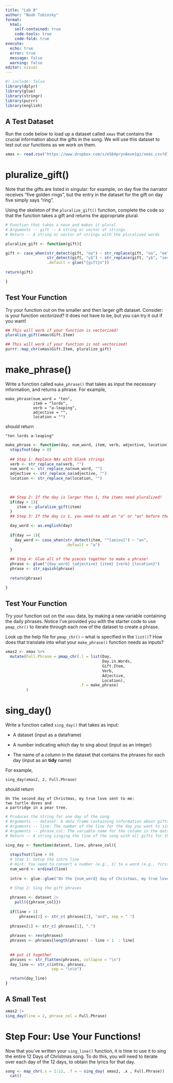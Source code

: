 ```yaml
---
title: "Lab 8"
author: "Noah Tobinsky"
format: 
  html:
    self-contained: true
    code-tools: true
    code-fold: true
execute: 
  echo: true
  error: true
  message: false
  warning: false
editor: visual
---
```


```r
#| include: false
library(dplyr)
library(glue)
library(stringr)
library(purrr)
library(english)
```

## A Test Dataset

Run the code below to load up a dataset called `xmas` that contains the crucial information about the gifts in the song. We will use this dataset to test out our functions as we work on them.

```r
xmas <- read.csv("https://www.dropbox.com/s/e584pryn8evm1gz/xmas.csv?dl=1")
```

# pluralize_gift()

Note that the gifts are listed in singular: for example, on day five the narrator receives "five golden rings", but the entry in the dataset for the gift on day five simply says "ring".

Using the skeleton of the `pluralize_gift()` function, complete the code so that the function takes a gift and returns the appropriate plural.

```r
# Function that takes a noun and makes it plural
# Arguments -- gift -- A string or vector of strings
# Return -- A string or vector of strings with the pluralized words

pluralize_gift <- function(gift){

gift <- case_when(str_detect(gift, "oo") ~ str_replace(gift, "oo", "ee"),
                  str_detect(gift, "y$") ~ str_replace(gift, "y$", "ies"),
                  .default = glue("{gift}s"))
  
return(gift)

}
```

## Test Your Function

Try your function out on the smaller and then larger gift dataset. Consider: is your function *vectorized*? It does not have to be, but you can try it out if you want!

```r
## This will work if your function is vectorized!
pluralize_gift(xmas$Gift.Item)

## This will work if your function is not vectorized!
purrr::map_chr(xmas$Gift.Item, pluralize_gift)

```

# make_phrase()

Write a function called `make_phrase()` that takes as input the necessary information, and returns a phrase. For example,

    make_phrase(num_word = "ten", 
                item = "lords", 
                verb = "a-leaping", 
                adjective = "", 
                location = "")

should return

    "ten lords a-leaping"

```r
make_phrase <- function(day, num_word, item, verb, adjective, location) {
  stopifnot(day > 0)
  
  ## Step 1: Replace NAs with blank strings
  verb <- str_replace_na(verb, "")
  num_word <- str_replace_na(num_word, "")
  adjective <- str_replace_na(adjective, "")
  location <- str_replace_na(location, "")

  
  
  ## Step 2: If the day is larger than 1, the items need pluralized! 
  if(day > 1){
     item <- pluralize_gift(item)
  }
  ## Step 3: If the day is 1, you need to add an "a" or "an" before the gift 

  day_word <- as.english(day)
  
  if(day == 1){
    day_word <- case_when(str_detect(item, "^[aeiou]") ~ "an",
                          .default = "a")
  }
 
  ## Step 4: Glue all of the pieces together to make a phrase! 
  phrase <- glue("{day_word} {adjective} {item} {verb} {location}")
  phrase <- str_squish(phrase)
  
  return(phrase)

}
```

## Test Your Function

Try your function out on the `xmas` data, by making a new variable containing the daily phrases. Notice I've provided you with the starter code to use `pmap_chr()` to iterate through each row of the dataset to create a phrase.

::: callout-tip
Look up the help file for `pmap_chr()` -- what is specified in the `list()`? How does that translate into what your `make_phrase()` function needs as inputs?
:::

```r
xmas2 <- xmas %>%
  mutate(Full.Phrase = pmap_chr(.l = list(Day,
                                          Day.in.Words,
                                          Gift.Item,
                                          Verb, 
                                          Adjective,
                                          Location),
                                .f = make_phrase)
         )
```

# sing_day()

Write a function called `sing_day()` that takes as input:

-   A dataset (input as a dataframe)

-   A number indicating which day to sing about (input as an integer)

-   The name of a column in the dataset that contains the phrases for each day (input as an **tidy** name)

For example,

    sing_day(xmas2, 2, Full.Phrase)

should return

    On the second day of Christmas, my true love sent to me:
    two turtle doves and
    a partridge in a pear tree.

```r
# Produces the string for one day of the song.
# Arguments -- dataset: A data frame containing information about gifts
# Arguments -- line: The number of the line for the day you want to sing about
# Arguments -- phrase_col: The variable name for the column in the dataset that contains the song phrases
# Return -- A string singing the line of the song with all gifts for the given day.

sing_day <- function(dataset, line, phrase_col){
  
  stopifnot(line > 0)
  # Step 1: Setup the intro line
  # Hint: You need to convert a number (e.g., 1) to a word (e.g., first)
  num_word <- ordinal(line)
  
  intro <- glue::glue("On the {num_word} day of Christmas, my true love sent to me:")
  
  # Step 2: Sing the gift phrases

  phrases <- dataset |>
    pull({{phrase_col}})
  
  if(line > 1)
      phrases[2] <- str_c( phrases[2], "and", sep = " ")
  
  phrases[1] <- str_c( phrases[1], ".")
    
  phrases <- rev(phrases)
  phrases <- phrases[length(phrases) - line + 1  : line]
  
    
  ## put it together
  phrases <- str_flatten(phrases, collapse = "\n")
  day_line <- str_c(intro, phrases,
                    sep = "\n\n")

  return(day_line)
}
```

## A Small Test

```r
xmas2 |>
sing_day(line = 2, phrase_col = Full.Phrase)
```

# Step Four: Use Your Functions!

Now that you've written your `sing_line()` function, it is time to use it to sing the entire 12 Days of Christmas song. To do this, you will need to iterate over each day of the 12 days, to obtain the lyrics for that day.

```r

song <- map_chr(.x = 1:12, .f = ~ sing_day( xmas2, .x , Full.Phrase)) |>
  cat()

```

\
